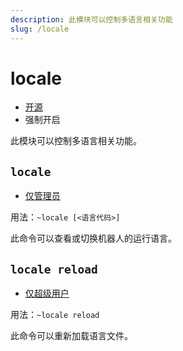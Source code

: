 ```yaml
---
description: 此模块可以控制多语言相关功能
slug: /locale
---
```


# locale

-   [开源](/docs/help/faq#为什么有些模块没有开源)
-   强制开启

此模块可以控制多语言相关功能。

## `locale`

-   [仅管理员](permissions)

用法：`~locale [<语言代码>]`

此命令可以查看或切换机器人的运行语言。

## `locale reload`

-   [仅超级用户](permissions)

用法：`~locale reload`

此命令可以重新加载语言文件。
